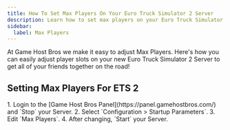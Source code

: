 ```yaml
---
title: How To Set Max Players On Your Euro Truck Simulator 2 Server
description: Learn how to set max players on your Euro Truck Simulator 2 Server
sidebar:
  label: Max Players
---
```


At Game Host Bros we make it easy to adjust Max Players. Here's how you can easily adjust player slots on your new Euro Truck Simulator 2 Server to get all of your friends together on the road!

## Setting Max Players For ETS 2

<Steps>
1. Login to the [Game Host Bros Panel](https://panel.gamehostbros.com/) and `Stop` your Server.
2. Select `Configuration > Startup Parameters`.
3. Edit `Max Players`.
4. After changing, `Start` your Server.
</Steps>
